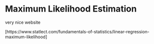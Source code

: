 # Maximum Likelihood Estimation

very nice website

[https://www.statlect.com/fundamentals-of-statistics/linear-regression-maximum-likelihood]